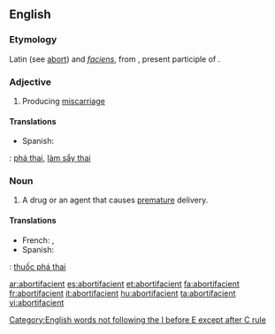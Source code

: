 ==English==

===Etymology===
Latin {{term|sc=polytonic|abortus||miscarriage|lang=la}} (see [[abort]]) and ''[[faciens]]'', from {{term|sc=polytonic|facere||I am making|lang=la}}, present participle of {{term|sc=polytonic|facio||I make|lang=la}}.
===Adjective===
{{en-adj}}

# Producing [[miscarriage]]

====Translations====
{{trans-top|producing miscarriage}}
* Spanish: {{t+|es|abortivo}}
{{trans-mid}}
{{trans-bottom}}

{{checktrans}}
{{ttbc|vi}}: [[phá thai]], [[làm sẩy thai]]

===Noun===
{{en-noun}}

# {{pharmacology}} A drug or an agent that causes [[premature]] delivery.

====Translations====
{{trans-top|agent that causes premature delivery}}
* French: {{t|fr|abortif|m}}, {{t|fr|remède abortif|m}}
* Spanish: {{t+|es|abortivo|m}}
{{trans-mid}}
{{trans-bottom}}

{{checktrans}}
{{ttbc|vi}}: [[thuốc phá thai]]

[[Category:English words not following the I before E except after C rule]]

[[ar:abortifacient]]
[[es:abortifacient]]
[[et:abortifacient]]
[[fa:abortifacient]]
[[fr:abortifacient]]
[[it:abortifacient]]
[[hu:abortifacient]]
[[ta:abortifacient]]
[[vi:abortifacient]]